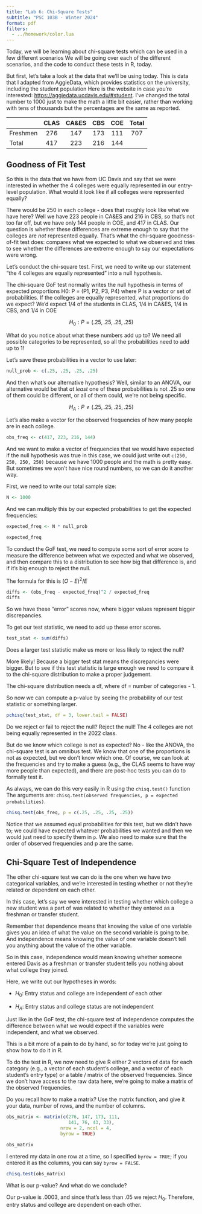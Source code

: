 ```yaml
---
title: "Lab 6: Chi-Square Tests"
subtitle: "PSC 103B - Winter 2024"
format: pdf
filters:
  - ../homework/color.lua
---
```


Today, we will be learning about chi-square tests which can be used in a few different scenarios We will be going over each of the different scenarios, and the code to conduct these tests in R, today.

But first, let's take a look at the data that we'll be using today. This is data that I adapted from AggieData, which provides statistics on the university, including the student population
Here is the website in case you're interested: <https://aggiedata.ucdavis.edu/#student>. I've changed the total number to 1000 just to make the math a little bit easier, rather than working with tens of thousands but the percentages are the same as reported.

|   |CLAS | CA&ES | CBS | COE | Total|
|:---|:---:|:-----:|:---:|:---:|:----:|
|Freshmen |  276 |  147  | 173 | 111 | 707|
|Total    | 417  | 223   | 216 | 144 | |

## Goodness of Fit Test

So this is the data that we have from UC Davis and say that we were interested in whether the 4 colleges were equally represented in our entry-level population. What would it look like if all colleges were represented equally?

There would be 250 in each college - does that roughly look like what we have here? Well we have 223 people in CA&ES and 216 in CBS, so that's not too far off, but we have only 144 people
in COE, and 417 in CLAS. Our question is whether these differences are extreme enough to say that the colleges are *not* represented equally. That's what the chi-square goodness-of-fit test does: compares what we expected to what we observed and tries to see whether the differences are extreme enough to say our expectations were wrong.

Let's conduct the chi-square test. First, we need to write up our statement "the 4 colleges are equally represented" into a null hypothesis.

The chi-square GoF test normally writes the null hypothesis in terms of expected proportions
H0: P = (P1, P2, P3, P4) where P is a vector or set of probabilities. If the colleges are equally represented, what proportions do we expect? We'd expect 1/4 of the students in CLAS, 1/4 in CA&ES, 1/4 in CBS, and 1/4 in COE 

$$
H_0: P = (.25, .25, .25, .25)
$$

What do you notice about what these numbers add up to? We need all possible categories to be represented, so all the probabilities need to add up to 1!

Let's save these probabilities in a vector to use later:

```r
null_prob <- c(.25, .25, .25, .25)
```

And then what's our alternative hypothesis? Well, similar to an ANOVA, our alternative would be that *at least* one of these probabilities is not .25 so one of them could be different, or all of them could, we're not being specific.

$$
H_A: P \neq (.25, .25, .25, .25)
$$

Let's also make a vector for the observed frequencies of how many people are in each college.

```r
obs_freq <- c(417, 223, 216, 144)
```

And we want to make a vector of frequencies that we would have expected if the null hypothesis was true in this case, we could just write out `c(250, 250, 250, 250)` because we have 1000 people and the math is pretty easy. But sometimes we won't have nice round numbers,
so we can do it another way.

First, we need to write our total sample size:

```r
N <- 1000
```

And we can multiply this by our expected probabilities to get the expected frequencies:

```r
expected_freq <- N * null_prob

expected_freq
```
To conduct the GoF test, we need to compute some sort of error score to measure the difference between what we expected and what we observed, and then compare this to a distribution to see how big that difference is, and if it's big enough to reject the null.

The formula for this is $(O - E)^2 / E$

```r
diffs <- (obs_freq - expected_freq)^2 / expected_freq
diffs
```
So we have these "error" scores now, where bigger values represent bigger discrepancies.

To get our test statistic, we need to add up these error  scores.

```r
test_stat <- sum(diffs)
```

Does a larger test statistic make us more or less likely to reject the null?

More likely! Because a bigger test stat means the discrepancies were bigger.
But to see if this test statistic is large enough we need to compare it to the chi-square distribution to make a proper judgement.

The chi-square distribution needs a df, where df = number of categories - 1.

So now we can compute a p-value by seeing the probability of our test statistic or something larger.

```r
pchisq(test_stat, df = 3, lower.tail = FALSE)
```

Do we reject or fail to reject the null? Reject the null! The 4 colleges are not being equally represented in the 2022 class.

But do we know which college is not as expected? No - like the ANOVA, the chi-square test is an omnibus test. We know that one of the proportions is not as expected, but we don't know which one. Of course, we can look at the frequencies and try to make a guess (e.g., the CLAS seems to have way more people than expected), and there are post-hoc tests you can do to formally test it.

As always, we can do this very easily in R using the `chisq.test()` function
The arguments are: `chisq.test(observed frequencies, p = expected probabilities)`.

```r
chisq.test(obs_freq, p = c(.25, .25, .25, .25))
```
Notice that we assumed equal probabilities for  this test, but we didn't have to; we could have expected whatever probabilities we wanted and then we would just need to specify them in `p`. We also need to make sure that the order of observed frequencies and p are the same.

## Chi-Square Test of Independence

The other chi-square test we can do is the one when we have two categorical variables, and we're interested in testing whether or not they're related or dependent on each other.

In this case, let's say we were interested in testing whether which college a new student was a part of was related to whether they entered as a freshman or transfer student.

Remember that dependence means that knowing the value of one variable gives you an idea of what the value on the second variable is going to be. And independence means knowing the value of one variable doesn't tell you anything about the value of the other variable.

So in this case, independence would mean knowing whether someone entered Davis as a freshman or transfer student tells you nothing about what college they joined.

Here, we write out our hypotheses in words:

- $H_0$: Entry status and college are independent of each other

- $H_A$: Entry status and college status are not independent

Just like in the GoF test, the chi-square test of independence computes the difference between what we would expect if the variables were independent, and what we observed.

This is a bit more of a pain to do by hand, so for today  we're just going to show how to do it in R.

To do the test in R, we now need to give R either 2 vectors of data for each category (e.g., a vector of each student's college, and a vector of each student's entry type) or a table / matrix of the observed frequencies. Since we don't have access to the raw data here,
we're going to make a matrix of the observed frequencies.

Do you recall how to make a matrix? Use the matrix function, and give it your data, number of rows, and the number of columns.

```r
obs_matrix <- matrix(c(276, 147, 173, 111, 
                       141, 76, 43, 33),
                    nrow = 2, ncol = 4,
                    byrow = TRUE)

obs_matrix
```

I entered my data in one row at a time, so I specified `byrow = TRUE`; if you entered it as the columns, you can say `byrow = FALSE`.

```r
chisq.test(obs_matrix)
```

What is our p-value? And what do we conclude?

Our p-value is .0003, and since that's less than .05  we reject $H_0$. Therefore, entry status and college are dependent on each other.